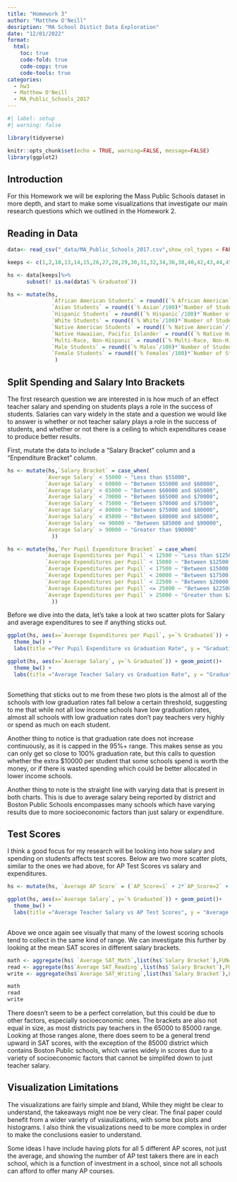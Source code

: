 ```yaml
---
title: "Homework 3"
author: "Matthew O'Neill"
desription: "MA School Distict Data Exploration"
date: "12/01/2022"
format:
  html:
    toc: true
    code-fold: true
    code-copy: true
    code-tools: true
categories:
  - hw3
  - Matthew O'Neill
  - MA_Public_Schools_2017
---
```


```r
#| label: setup
#| warning: false

library(tidyverse)

knitr::opts_chunk$set(echo = TRUE, warning=FALSE, message=FALSE)
library(ggplot2)
```

## Introduction

For this Homework we will be exploring the Mass Public Schools dataset in more depth, and start to make some visualizations that investigate our main research questions which we outlined in the Homework 2.

## Reading in Data


```r

data<- read_csv("_data/MA_Public_Schools_2017.csv",show_col_types = FALSE)

keeps <- c(1,2,10,13,14,15,26,27,28,29,30,31,32,34,36,38,40,42,43,44,45,46,47,48,49,50,51,53,55,62,64,68,70,71,72,80,81,82,83,84,85,86,87,88,89,90,91,92,93,94,95,96,97)

hs <- data[keeps]%>% 
      subset(! is.na(data$`% Graduated`))

hs <- mutate(hs,
              `African American Students` = round((`% African American`/100)*`Number of Students`),
              `Asian Students` = round((`% Asian`/100)*`Number of Students`),
              `Hispanic Students` = round((`% Hispanic`/100)*`Number of Students`),
              `White Students` = round((`% White`/100)*`Number of Students`),
              `Native American Students` = round((`% Native American`/100)*`Number of Students`),
              `Native Hawaiian, Pacific Islander` = round((`% Native Hawaiian, Pacific Islander`/100)*`Number of Students`),
              `Multi-Race, Non-Hispanic` = round((`% Multi-Race, Non-Hispanic`/100)*`Number of Students`),
              `Male Students` = round((`% Males`/100)*`Number of Students`),
              `Female Students` = round((`% Females`/100)*`Number of Students`)
               )

```


## Split Spending and Salary Into Brackets

The first research question we are interested in is how much of an effect teacher salary and spending on students plays a role in the success of students. Salaries can vary widely in the state and a question we would like to answer is whether or not teacher salary plays a role in the success of students, and whether or not there is a ceiling to which expenditures cease to produce better results.

First, mutate the data to include a "Salary Bracket" column and a "Enpenditure Bracket" column.

```r
hs <- mutate(hs,`Salary Bracket` = case_when(
            `Average Salary` < 55000 ~ "Less than $55000",
            `Average Salary` < 60000 ~ "Between $55000 and $60000",
            `Average Salary` < 65000 ~ "Between $60000 and $65000",
            `Average Salary` < 70000 ~ "Between $65000 and $70000",
            `Average Salary` < 75000 ~ "Between $70000 and $75000",
            `Average Salary` < 80000 ~ "Between $75000 and $80000",
            `Average Salary` < 85000 ~ "Between $80000 and $85000",
            `Average Salary` <= 90000 ~ "Between $85000 and $90000",
            `Average Salary` > 90000 ~ "Greater than $90000"
              ))

hs <- mutate(hs,`Per Pupil Expenditure Bracket` = case_when(
            `Average Expenditures per Pupil` < 12500 ~ "Less than $12500",
            `Average Expenditures per Pupil` < 15000 ~ "Between $12500 and $15000",
            `Average Expenditures per Pupil` < 17500 ~ "Between $15000 and $17500",
            `Average Expenditures per Pupil` < 20000 ~ "Between $17500 and $20000",
            `Average Expenditures per Pupil` < 22500 ~ "Between $20000 and $22500",
            `Average Expenditures per Pupil` <= 25000 ~ "Between $22500 and $25000",
            `Average Expenditures per Pupil` > 25000 ~ "Greater than $25000"
              ))

```

Before we dive into the data, let's take a look at two scatter plots for Salary and average expenditures to see if anything sticks out.


```r

ggplot(hs, aes(x=`Average Expenditures per Pupil`, y=`% Graduated`)) + geom_point()+
  theme_bw() +
  labs(title ="Per Pupil Expenditure vs Graduation Rate", y = "Graduation Rate", x = "Average Expenditure per Pupil")

ggplot(hs, aes(x=`Average Salary`, y=`% Graduated`)) + geom_point()+
  theme_bw() +
  labs(title ="Average Teacher Salary vs Graduation Rate", y = "Graduation Rate", x = "Average Teacher Salary")
  


```

Something that sticks out to me from these two plots is the almost all of the schools with low graduation rates fall below a certain threshold, suggesting to me that while not all low income schools have low graduation rates, almost all schools with low graduation rates don't pay teachers very highly or spend as much on each student.

Another thing to notice is that graduation rate does not increase continuously, as it is capped in the 95%+ range. This makes sense as you can only get so close to 100% graduation rate, but this calls to question whether the extra $10000 per student that some schools spend is worth the money, or if there is wasted spending which could be better allocated in lower income schools.

Another thing to note is the straight line with varying data that is present in both charts. This is due to average salary being reported by district and Boston Public Schools encompasses many schools which have varying results due to more socioeconomic factors than just salary or expenditure.


## Test Scores

I think a good focus for my research will be looking into how salary and spending on students affects test scores. Below are two more scatter plots, similar to the ones we had above, for AP Test Scores vs salary and expenditures.


```r

hs <- mutate(hs, `Average AP Score` = (`AP_Score=1` + 2*`AP_Score=2` + 3*`AP_Score=3` + 4*`AP_Score=4` + 5*`AP_Score=5`)/`AP_Tests Taken`)

ggplot(hs, aes(x=`Average Salary`, y=`% Graduated`)) + geom_point()+
  theme_bw() +
  labs(title ="Average Teacher Salary vs AP Test Scores", y = "Average AP Test Score", x = "Average Teacher Salary")
  


```
Above we once again see visually that many of the lowest scoring schools tend to collect in the same kind of range. We can investigate this further by looking at the mean SAT scores in different salary brackets.

```r

math <- aggregate(hs$ `Average SAT_Math`,list(hs$`Salary Bracket`),FUN=mean, na.rm=TRUE)
read <- aggregate(hs$`Average SAT_Reading`,list(hs$`Salary Bracket`),FUN=mean, na.rm=TRUE)
write <- aggregate(hs$`Average SAT_Writing`,list(hs$`Salary Bracket`),FUN=mean, na.rm=TRUE)

math
read
write

```


There doesn't seem to be a perfect correlation, but this could be due to other factors, especially socioeconomic ones. The brackets are also not equal in size, as most districts pay teachers in the 65000 to 85000 range. Looking at those ranges alone, there does seem to be a general trend upward in SAT scores, with the exception of the 85000 district which contains Boston Public schools, which varies widely in scores due to a variety of socioeconomic factors that cannot be simplifed down to just teacher salary.

## Visualization Limitations

The visualizations are fairly simple and bland, While they might be clear to understand, the takeaways might noe be very clear. The final paper could benefit from a wider variety of vsiaulizations, with some box plots and histograms. I also think the visualizations need to be more complex in order to make the conclusions easier to understand. 

Some ideas I have include having plots for all 5 different AP scores, not just the average, and showing the number of AP test takers there are in each school, which is a function of investment in a school, since not all schools can afford to offer many AP courses.


    